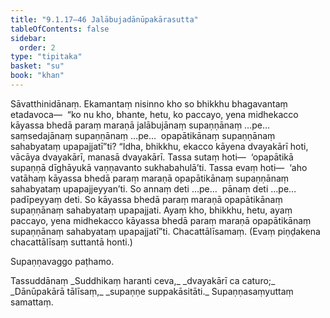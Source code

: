 ```yaml
---
title: "9.1.17–46 Jalābujadānūpakārasutta"
tableOfContents: false
sidebar:
  order: 2
type: "tipitaka"
basket: "su"
book: "khan"
---
```



<DynamicBreadcrumb />

<Division number="408–437" book="khan" bookNo="13">

<Paragraph number="1195" book="khan">
Sāvatthinidānaṃ. Ekamantaṃ nisinno kho so bhikkhu bhagavantaṃ etadavoca—  “ko nu kho, bhante, hetu, ko paccayo, yena midhekacco kāyassa bhedā paraṃ maraṇā jalābujānaṃ supaṇṇānaṃ …pe…  saṃsedajānaṃ supaṇṇānaṃ …pe…  opapātikānaṃ supaṇṇānaṃ sahabyataṃ upapajjatī”ti? “Idha, bhikkhu, ekacco kāyena dvayakārī hoti, vācāya dvayakārī, manasā dvayakārī. Tassa sutaṃ hoti—  ‘opapātikā supaṇṇā dīghāyukā vaṇṇavanto sukhabahulā’ti. Tassa evaṃ hoti—  ‘aho vatāhaṃ kāyassa bhedā paraṃ maraṇā opapātikānaṃ supaṇṇānaṃ sahabyataṃ upapajjeyyan’ti. So annaṃ deti …pe…  pānaṃ deti …pe…  padīpeyyaṃ deti. So kāyassa bhedā paraṃ maraṇā opapātikānaṃ supaṇṇānaṃ sahabyataṃ upapajjati. Ayaṃ kho, bhikkhu, hetu, ayaṃ paccayo, yena midhekacco kāyassa bhedā paraṃ maraṇā opapātikānaṃ supaṇṇānaṃ sahabyataṃ upapajjatī”ti. Chacattālīsamaṃ.

</Paragraph>
</Division>

<Paragraph number="1196" type="center" book="khan">
(Evaṃ piṇḍakena chacattālīsaṃ suttantā honti.)

  
Supaṇṇavaggo paṭhamo.



</Paragraph>

<Paragraph number="1197" type="center" book="khan">
Tassuddānaṃ


</Paragraph>

<Paragraph number="1198" type="verses" book="khan">
_Suddhikaṃ haranti ceva,_  
_dvayakārī ca caturo;_  
_Dānūpakārā tālīsaṃ,_  
_supaṇṇe suppakāsitāti._  


</Paragraph>

<Paragraph number="1199" type="center" book="khan">
Supaṇṇasaṃyuttaṃ samattaṃ.
</Paragraph>